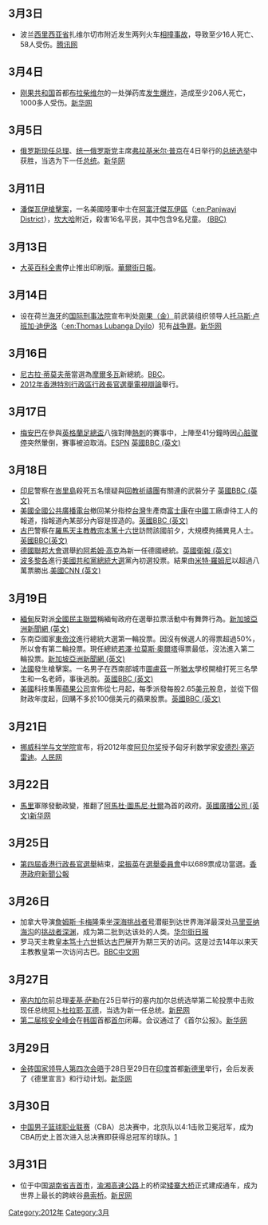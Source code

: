 {{Link style|time=2015-12-13T12:16:01+00:00}}
{{noteTA
|1=zh-hans:西里西亚; zh-hant:西里西亞; zh-tw:西利西亞;
|2=zh-hans:布拉柴维尔; zh-tw:布拉薩市; zh-hk:布拉柴維爾;
|3=zh-hans:弗拉基米尔·普京;zh-hk:弗拉基米爾·普京;zh-tw:弗拉基米爾·普丁;
|4=zh-hans:坎大哈;zh-hk:坎大哈;zh-tw:堪達哈;
|5=zh-hans:姆安巴;zh-hk:梅安巴;zh-tw:姆安巴;
|6=zh-cn:巴厘岛; zh-tw:峇里島; zh-hk:峇里島; zh-sg:峇厘岛;
|7=zh-hant:教宗;zh-hans:教宗;zh-cn:教皇;zh-sg:教皇;zh-tw:教宗;zh-hk:教宗;zh-mo:教宗;
|8=zh-hans:图卢兹; zh-hant:圖盧茲; zh-tw:土魯斯;
|9=zh-hans:马里;zh-hk:馬里;zh-tw:馬利;
|10=zh-hans:詹姆斯·卡梅隆;zh-hk:占士·金馬倫;zh-tw:詹姆斯·卡麥隆;
}}
{{monthInNews|2012|3}}

==3月3日==
*波兰[[西里西亚省|西里西亚省]]扎维尔切市附近发生两列火车[[2012年波兰火车相撞事故|相撞事故]]，导致至少16人死亡、58人受伤。[http://news.qq.com/a/20120304/001401.htm 腾讯网]{{Wayback|url=http://news.qq.com/a/20120304/001401.htm |date=20190214081319 }}

==3月4日==
*[[刚果共和国|刚果共和国]]首都[[布拉柴维尔|布拉柴维尔]]的一处弹药库[[2012年布拉薩維爾爆炸|发生爆炸]]，造成至少206人死亡，1000多人受伤。[http://news.xinhuanet.com/mil/2012-03/05/c_122792974.htm 新华网]

==3月5日==
*[[俄罗斯总理|俄罗斯现任总理]]、[[统一俄罗斯党|统一俄罗斯党]]主席[[弗拉基米尔·普京|弗拉基米尔·普京]]在4日举行的[[2012年俄罗斯总统选举|总统选举]]中获胜，当选为下一任[[俄罗斯总统|总统]]。[http://news.xinhuanet.com/world/2012-03/05/c_111606117.htm 新华网]{{Wayback|url=http://news.xinhuanet.com/world/2012-03/05/c_111606117.htm |date=20120307185152 }}

==3月11日==
*[[潘傑瓦伊槍擊案|潘傑瓦伊槍擊案]]，一名美國陸軍中士在[[阿富汗|阿富汗]][[傑瓦伊區|傑瓦伊區]]（[[:en:Panjwayi_District|:en:Panjwayi District]]），[[坎大哈|坎大哈]]附近，殺害16名平民，其中包含9名兒童。 [http://www.bbc.co.uk/news/world-asia-17332398 (BBC)]{{Wayback|url=http://www.bbc.co.uk/news/world-asia-17332398 |date=20201111211241 }}

==3月13日==
*[[大英百科全書|大英百科全書]]停止推出印刷版。[http://online.wsj.com/article/SB10001424052702304450004577280143864147250.html 華爾街日報]{{Wayback|url=http://online.wsj.com/article/SB10001424052702304450004577280143864147250.html |date=20121019184636 }}。

==3月14日==
* 设在荷兰[[海牙|海牙]]的[[国际刑事法院|国际刑事法院]]宣布判处[[刚果（金）|刚果（金）]]前武装组织领导人[[托马斯·卢班加·迪伊洛|托马斯·卢班加·迪伊洛]]（[[:en:Thomas_Lubanga_Dyilo|:en:Thomas Lubanga Dyilo]]）犯有[[战争罪|战争罪]]。[http://news.xinhuanet.com/world/2012-03/14/c_111655117.htm 新华网]

==3月16日==
*[[尼古拉·蒂莫夫蒂|尼古拉·蒂莫夫蒂]]當選為[[摩爾多瓦|摩爾多瓦]]新總統。[http://www.bbc.co.uk/news/world-europe-17398641 BBC]{{Wayback|url=http://www.bbc.co.uk/news/world-europe-17398641 |date=20201111231611 }}。
*[[2012年香港特別行政區行政長官選舉電視辯論|2012年香港特別行政區行政長官選舉電視辯論]]舉行。

==3月17日==
* [[法布莱斯·姆安巴|梅安巴]]在參與[[英格蘭足總盃|英格蘭足總盃]]八強對陣[[熱刺|熱刺]]的賽事中，上陣至41分鐘時因[[心脏骤停|心脏骤停]]突然暈倒，賽事被迫取消。[http://soccernet.espn.go.com/news/story/_/id/1036898/tottenham-v-bolton-fa-cup-match-abandoned?cc=5739 ESPN]{{WebCite|url=https://www.webcitation.org/69L0zWb1q?url=http://soccernet.espn.go.com/news/story/_/id/1036898/tottenham-v-bolton-fa-cup-match-abandoned?cc=5739 |date=20120722034759 |dateformat=iso }} [http://www.bbc.co.uk/sport/0/football/17419654 英國BBC (英文)]{{Wayback|url=http://www.bbc.co.uk/sport/0/football/17419654 |date=20150420021329 }}

==3月18日==
*[[印尼|印尼]]警察在[[峇里島|峇里島]]殺死五名懷疑與[[回教祈禱團|回教祈禱團]]有關連的武裝分子 [http://www.bbc.co.uk/news/world-asia-17425336 英國BBC (英文)]{{Wayback|url=http://www.bbc.co.uk/news/world-asia-17425336 |date=20200727082858 }}
*[[美國|美國]][[全國公共廣播電台|全國公共廣播電台]]撤回某分指控[[台灣|台灣]]生產商[[富士康|富士康]]在[[中國|中國]]工廠虐待工人的報道，指報道內某部分內容是捏造的。[http://www.bbc.co.uk/news/technology-17405011 英國BBC (英文)]{{Wayback|url=http://www.bbc.co.uk/news/technology-17405011 |date=20201112010932 }}
*[[古巴|古巴]]警察在[[羅馬天主教|羅馬天主教]][[教宗|教宗]][[本篤十六世|本篤十六世]]訪問該國前夕，大規模拘捕異見人士。[http://www.bbc.co.uk/news/world-latin-america-17423837 英國BBC(英文)]{{Wayback|url=http://www.bbc.co.uk/news/world-latin-america-17423837 |date=20201112040841 }}
*[[德國聯邦大會|德國聯邦大會]]選舉[[約阿希姆·高克|約阿希姆·高克]]為新一任德國總統。[http://www.guardian.co.uk/world/2012/mar/18/joachim-gauck-elected-german-president 英國衛報 (英文)]{{Wayback|url=http://www.guardian.co.uk/world/2012/mar/18/joachim-gauck-elected-german-president |date=20120507231755 }}
*[[波多黎各|波多黎各]]進行[[美國共和黨|美國共和黨]][[2012年美國總統選舉|總統大選]]黨內初選投票。結果由[[米特·羅姆尼|米特·羅姆尼]]以超過八萬票勝出.[http://www.cnn.com/2012/03/18/politics/pr-primary/index.html?hpt=hp_t2 美國CNN (英文)]{{Wayback|url=http://www.cnn.com/2012/03/18/politics/pr-primary/index.html?hpt=hp_t2 |date=20160305163550 }}

==3月19日==
*[[緬甸|緬甸]]反對派[[全國民主聯盟|全國民主聯盟]]稱緬甸政府在選舉拉票活動中有舞弊行為。[http://www.channelnewsasia.com/stories/afp_asiapacific/view/1189990/1/.html 新加坡亞洲新聞網 (英文)]{{Wayback|url=http://www.channelnewsasia.com/stories/afp_asiapacific/view/1189990/1/.html |date=20120421150740 }}
*东南亞國家[[東帝汶|東帝汶]]進行總統大選第一輪投票。因沒有候選人的得票超過50%，所以會有第二輪投票。現任總統[[若澤·拉莫斯·奧爾塔|若澤·拉莫斯·奧爾塔]]得票最低，沒法進入第二輪投票。[http://www.channelnewsasia.com/stories/southeastasia/view/1189852/1/.html 新加坡亞洲新聞網 (英文)]{{Wayback|url=http://www.channelnewsasia.com/stories/southeastasia/view/1189852/1/.html |date=20120421150248 }}
*[[法國|法國]]發生槍擊案。一名男子在西南部城市[[圖盧茲|圖盧茲]]一所[[猶太|猶太]]學校開槍打死三名學生和一名老師，事後逃脫。[http://www.bbc.co.uk/news/world-us-canada-17426313 英國BBC (英文)]{{Wayback|url=http://www.bbc.co.uk/news/world-us-canada-17426313 |date=20120319130554 }}
*[[美國|美國]]科技集團[[蘋果公司|蘋果公司]]宣佈從七月起，每季派發每股2.65[[美元|美元]]股息，並從下個財政年度起，回購不多於100億美元的蘋果股票。[http://www.bbc.co.uk/news/business-17434328 英國BBC (英文)]{{Wayback|url=http://www.bbc.co.uk/news/business-17434328 |date=20201127175137 }}

==3月21日==
*[[挪威科学与文学院|挪威科学与文学院]]宣布，将2012年度[[阿贝尔奖|阿贝尔奖]]授予匈牙利数学家[[安德烈·塞迈雷迪|安德烈·塞迈雷迪]]。[http://scitech.people.com.cn/GB/17458149.html 人民网]{{Wayback|url=http://scitech.people.com.cn/GB/17458149.html |date=20160304054914 }}

==3月22日==
*[[馬里|馬里]]軍隊發動政變，推翻了[[阿馬杜·圖馬尼·杜爾|阿馬杜·圖馬尼·杜爾]]為首的政府。[http://www.bbc.co.uk/news/world-africa-17462111 英國廣播公司 (英文)]{{WebCite|url=https://www.webcitation.org/6COfKL1Z4?url=http://www.bbc.co.uk/news/world-africa-17462111 |date=20121123200436 |dateformat=iso }}[http://news.xinhuanet.com/world/2012-03/22/c_111691652.htm 新华网]

==3月25日==
*[[2012年香港特別行政區行政長官選舉|第四屆香港行政長官選舉]]結束，[[梁振英|梁振英]]在[[選舉委員會_(香港)|選舉委員會]]中以689票成功當選。[http://www.info.gov.hk/gia/general/201203/25/P201203250287.htm 香港政府新聞公報]{{Wayback|url=http://www.info.gov.hk/gia/general/201203/25/P201203250287.htm |date=20160304210800 }}

==3月26日==
*加拿大导演[[詹姆斯·卡梅隆|詹姆斯·卡梅隆]]乘坐[[深海挑战者号|深海挑战者号]]潜艇到达世界海洋最深处[[马里亚纳海沟|马里亚纳海沟]]的[[挑战者深渊|挑战者深渊]]，成为第二批到达该处的人类。[https://web.archive.org/web/20120329225911/http://cn.wsj.com/gb/20120327/bus105353.asp 华尔街日报]
* 罗马天主教皇[[本笃十六世|本笃十六世]]抵达[[古巴|古巴]]展开为期三天的访问。这是过去14年以来天主教教皇第一次访问古巴。[http://www.bbc.co.uk/zhongwen/simp/world/2012/03/120326_pope_cuba.shtml BBC中文网]{{Wayback|url=http://www.bbc.co.uk/zhongwen/simp/world/2012/03/120326_pope_cuba.shtml |date=20120330102412 }}

==3月27日==
*[[塞内加尔|塞内加尔]]前总理[[麦基·萨勒|麦基·萨勒]]在25日举行的塞内加尔总统选举第二轮投票中击败现任总统[[阿卜杜拉耶·瓦德|阿卜杜拉耶·瓦德]]，当选为新一任总统。[http://news.xinmin.cn/rollnews/2012/03/28/14207002.html 新民网]{{Wayback|url=http://news.xinmin.cn/rollnews/2012/03/28/14207002.html |date=20160304115805 }}
* [[2012年核安全峰會|第二届核安全峰会]]在[[韩国|韩国]]首都[[首尔|首尔]]闭幕。会议通过了《首尔公报》。[http://news.xinhuanet.com/world/2012-03/27/c_111709853.htm 新华网]{{Wayback|url=http://news.xinhuanet.com/world/2012-03/27/c_111709853.htm |date=20140921093922 }}

==3月29日==
* [[2012年金砖国家峰会|金砖国家领导人第四次会晤]]于28日至29日在[[印度|印度]]首都[[新德里|新德里]]举行，会后发表了《德里宣言》和行动计划。[http://news.xinhuanet.com/world/2012-03/31/c_111727170.htm 新华网]{{Wayback|url=http://news.xinhuanet.com/world/2012-03/31/c_111727170.htm |date=20120404142640 }}

==3月30日==
*[[中国男子篮球职业联赛|中国男子篮球职业联赛]]（CBA）总决赛中，北京队以4:1击败卫冕冠军，成为CBA历史上首次进入总决赛即获得总冠军的球队。[http://sports.cn.yahoo.com/ypen/20120330/960613.html雅虎体育]{{dead link|date=十一月 2017 |bot=InternetArchiveBot }}

==3月31日==
*位于中国[[湖南省|湖南省]][[吉首市|吉首市]]，[[渝湘高速公路|渝湘高速公路]]上的桥梁[[矮寨大桥|矮寨大桥]]正式建成通车，成为世界上最长的跨峡谷[[悬索桥|悬索桥]]。[http://news.xinmin.cn/rollnews/2012/03/31/14257299.html 新民网]

{{各月大事记}}

[[Category:2012年|Category:2012年]]
[[Category:3月|Category:3月]]